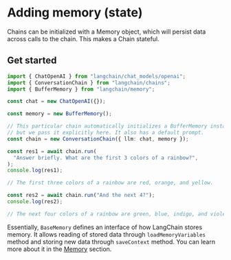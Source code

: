 # Adding memory (state)

Chains can be initialized with a Memory object, which will persist data across calls to the chain. This makes a Chain stateful.

## Get started

```typescript
import { ChatOpenAI } from "langchain/chat_models/openai";
import { ConversationChain } from "langchain/chains";
import { BufferMemory } from "langchain/memory";

const chat = new ChatOpenAI({});

const memory = new BufferMemory();

// This particular chain automatically initializes a BufferMemory instance if none is provided,
// but we pass it explicitly here. It also has a default prompt.
const chain = new ConversationChain({ llm: chat, memory });

const res1 = await chain.run(
  "Answer briefly. What are the first 3 colors of a rainbow?",
);
console.log(res1);

// The first three colors of a rainbow are red, orange, and yellow.

const res2 = await chain.run("And the next 4?");
console.log(res2);

// The next four colors of a rainbow are green, blue, indigo, and violet.
```

Essentially, `BaseMemory` defines an interface of how LangChain stores memory. It allows reading of stored data through `loadMemoryVariables` method and storing new data through `saveContext` method. You can learn more about it in the [Memory](/docs/modules/memory/) section.
